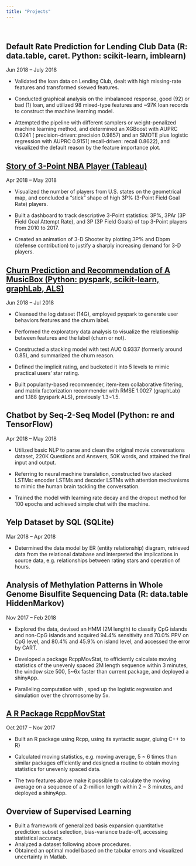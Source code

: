 ```yaml
---
title: "Projects"
---
```


\  

## Default Rate Prediction for Lending Club Data (R: data.table, caret. Python: scikit-learn, imblearn)
Jun 2018 – July 2018

- Validated the loan data on Lending Club, dealt with high missing-rate features and transformed skewed features. 

- Conducted graphical analysis on the imbalanced response, good (92) or bad (1) loan, and utilized 98 mixed-type features and ~97K loan records to construct the machine learning model. 

- Attempted the pipeline with different samplers or weight-penalized machine learning method, and determined an XGBoost with AUPRC 0.9241 ( precision-driven: precision 0.9857) and an SMOTE plus logistic regression with AUPRC 0.9151( recall-driven: recall 0.8622), and visualized the default reason by the feature importance plot. 


## [Story of 3-Point NBA Player (Tableau)](https://public.tableau.com/profile/pengfei.li6575#!/vizhome/nbaStat1950-2017/Story1)
Apr 2018 – May 2018

- Visualized the number of players from U.S. states on the geometrical map, and concluded a "stick" shape of high 3P\% (3-Point Field Goal Rate) players.

- Built a dashboard to track descriptive 3-Point statistics: 3P\%, 3PAr (3P Field Goal Attempt Rate), and 3P (3P Field Goals) of top 3-Point players from 2010 to 2017.

- Created an animation of 3-D Shooter by plotting 3P\% and Dbpm (defense contribution) to justify a sharply increasing demand for 3-D players.



## [Churn Prediction and Recommendation of A MusicBox (Python: pyspark, scikit-learn, graphLab, ALS)](https://github.com/peleonard/MusicBoxCapstone)
Jun 2018 – Jul 2018 

- Cleansed the log dataset (\textasciitilde14G), employed pyspark to generate user behaviors features and the churn label.

- Performed the exploratory data analysis to visualize the relationship between features and the label (churn or not).

- Constructed a stacking model with test AUC 0.9337 (formerly around 0.85), and summarized the churn reason.

- Defined the implicit rating, and bucketed it into 5 levels to mimic practical users' star rating. 

- Built popularity-based recommender, item-item collaborative filtering, and matrix factorization recommender with RMSE 1.0027 (graphLab) and 1.188 (pyspark ALS), previously 1.3~1.5.


## Chatbot by Seq-2-Seq Model (Python: re and TensorFlow)
Apr 2018 – May 2018

- Utilized basic NLP to parse and clean the original movie conversations dataset, 220K Questions and Answers, 50K words, and attained the final input and output. 

- Referring to neural machine translation, constructed two stacked LSTMs: encoder LSTMs and decoder LSTMs with attention mechanisms to mimic the human brain tackling the conversation.

- Trained the model with learning rate decay and the dropout method for 100 epochs and achieved simple chat with the machine.



## Yelp Dataset by SQL (SQLite)
Mar 2018 – Apr 2018

- Determined the data model by ER (entity relationship) diagram, retrieved data from the relational database and interpreted the implications in source data, e.g. relationships between rating stars and operation of hours.

## Analysis of Methylation Patterns in Whole Genome Bisulfite Sequencing Data (R: data.table HiddenMarkov)
Nov 2017 – Feb 2018

- Explored the data, devised an HMM (2M length) to classify CpG islands and non-CpG islands and acquired 94.4\% sensitivity and 70.0\% PPV on CpG level, and 80.4\% and 45.9\% on island level, and accessed the error by CART. 

- Developed a package RcppMovStat, to efficiently calculate moving statistics of the unevenly spaced 2M length sequence within 3 minutes, the window size 500, 5~6x faster than current package, and deployed a shinyApp. 

- Paralleling computation with \textit{mclapply}, sped up the logistic regression and simulation over the chromosome by 5x.


## [A R Package RcppMovStat](https://peleonard.github.io/R_pkg.html)
Oct 2017 – Nov 2017

- Built an R package using Rcpp, using its syntactic sugar, gluing C++ to R}

- Calculated moving statistics, e.g. moving average, 5 ~ 6 times than
similar packages efficiently and designed a routine to obtain moving statistics for unevenly spaced data.

- The two features above make it possible to calculate the moving average on a sequence of a 2-million length within 2 ~ 3 minutes, and deployed a shinyApp.



## Overview of Supervised Learning

- Built a framework of generalized basis expansion quantitative prediction: subset selection, bias-variance trade-off, accessing statistical accuracy.
- Analyzed a dataset following above procedures.
- Obtained an optimal model based on the tabular errors and visualized uncertainty in Matlab.




